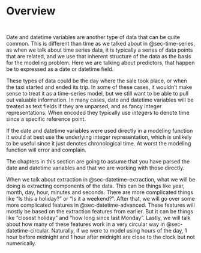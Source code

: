 # Overview {#sec-datetime}

::: {style="visibility: hidden; height: 0px;"}
## Overview
:::

Date and datetime variables are another type of data that can be quite common. This is different than time as we talked about in @sec-time-series, as when we talk about time series data, it is typically a series of data points that are related, and we use that inherent structure of the data as the basis for the modeling problem. Here we are talking about predictors, that happen be to expressed as a date or datetime field. 

These types of data could be the day where the sale took place, or when the taxi started and ended its trip. In some of these cases, it wouldn't make sense to treat it as a time-series model, but we still want to be able to pull out valuable information. In many cases, date and datetime variables will be treated as text fields if they are unparsed, and as fancy integer representations. When encoded they typically use integers to denote time since a specific reference point.

If the date and datetime variables were used directly in a modeling function it would at best use the underlying integer representation, which is unlikely to be useful since it just denotes chronological time. At worst the modeling function will error and complain.

The chapters in this section are going to assume that you have parsed the date and datetime variables and that we are working with those directly.

When we talk about extraction in @sec-datetime-extraction, what we will be doing is extracting components of the data. This can be things like year, month, day, hour, minutes and seconds. There are more complicated things like "Is this a holiday?" or "Is it a weekend?". After that, we will go over some more complicated features in @sec-datetime-advanced. These features will mostly be based on the extraction features from earlier. But it can be things like "closest holiday" and "how long since last Monday". Lastly, we will talk about how many of these features work in a very circular way in @sec-datetime-circular. Naturally, if we were to model using hours of the day, 1 hour before midnight and 1 hour after midnight are close to the clock but not numerically.
